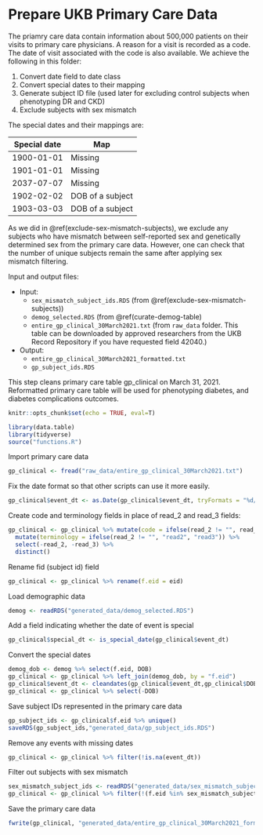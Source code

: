 # Prepare UKB Primary Care Data {#prep_pcp_data}

The priamry care data contain information about 500,000 patients on their visits to primary care physicians. A reason for a visit is recorded as a code. The date of visit associated with the code is also available. We achieve the following in this folder:

1. Convert date field to date class
2. Convert special dates to their mapping
3. Generate subject ID file (used later for excluding control subjects when phenotyping DR and CKD)
4. Exclude subjects with sex mismatch

The special dates and their mappings are:

|Special date|Map|
|------------|---|
|1900-01-01|Missing|
|1901-01-01|Missing|
|2037-07-07|Missing||
|1902-02-02|DOB of a subject|
|1903-03-03|DOB of a subject|

As we did in \@ref(exclude-sex-mismatch-subjects), we exclude any subjects who have mismatch between self-reported sex and genetically determined sex from the primary care data. However, one can check that the number of unique subjects remain the same after applying sex mismatch filtering.


Input and output files:

- Input: 
  - `sex_mismatch_subject_ids.RDS` (from \@ref(exclude-sex-mismatch-subjects))
  - `demog_selected.RDS` (from \@ref(curate-demog-table)
  - `entire_gp_clinical_30March2021.txt` (from `raw_data` folder. This table can be downloaded by approved researchers from the UKB Record Repository if you have requested field 42040.)
  
- Output:
  - `entire_gp_clinical_30March2021_formatted.txt`
  - `gp_subject_ids.RDS`

This step cleans primary care table gp_clinical on March 31, 2021.  Reformatted primary care table will be used for phenotyping diabetes, and diabetes complications outcomes.\par

```r
knitr::opts_chunk$set(echo = TRUE, eval=T)
```

```r
library(data.table)
library(tidyverse)
source("functions.R")
```

Import primary care data
```r
gp_clinical <- fread("raw_data/entire_gp_clinical_30March2021.txt")
```

Fix the date format so that other scripts can use it more easily.
```r
gp_clinical$event_dt <- as.Date(gp_clinical$event_dt, tryFormats = "%d/%m/%Y")
```

Create code and terminology fields in place of read_2 and read_3 fields:
```r
gp_clinical <- gp_clinical %>% mutate(code = ifelse(read_2 != "", read_2, read_3)) %>%
  mutate(terminology = ifelse(read_2 != "", "read2", "read3")) %>%
  select(-read_2, -read_3) %>%
  distinct()
```

Rename fid (subject id) field
```r
gp_clinical <- gp_clinical %>% rename(f.eid = eid)
```

Load demographic data
```r
demog <- readRDS("generated_data/demog_selected.RDS")
```

Add a field indicating whether the date of event is special
```r
gp_clinical$special_dt <- is_special_date(gp_clinical$event_dt)
```

Convert the special dates
```r
demog_dob <- demog %>% select(f.eid, DOB)
gp_clinical <- gp_clinical %>% left_join(demog_dob, by = "f.eid")
gp_clinical$event_dt <- cleandates(gp_clinical$event_dt,gp_clinical$DOB)
gp_clinical <- gp_clinical %>% select(-DOB)
```

Save subject IDs represented in the primary care data
```r
gp_subject_ids <- gp_clinical$f.eid %>% unique()
saveRDS(gp_subject_ids,"generated_data/gp_subject_ids.RDS")
```

Remove any events with missing dates
```r
gp_clinical <- gp_clinical %>% filter(!is.na(event_dt))
```

Filter out subjects with sex mismatch
```r
sex_mismatch_subject_ids <- readRDS("generated_data/sex_mismatch_subject_ids.RDS")
gp_clinical <- gp_clinical %>% filter(!(f.eid %in% sex_mismatch_subject_ids))
```

Save the primary care data
```r
fwrite(gp_clinical, "generated_data/entire_gp_clinical_30March2021_formatted.txt", sep="\t", row.names=F, quote=T)
```














